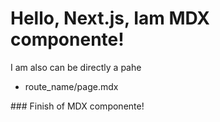 
# Hello, Next.js, Iam MDX componente!

I am also can be directly a pahe

* route_name/page.mdx
<MyButton/>
###  Finish of MDX componente!
